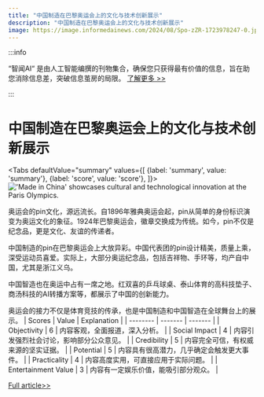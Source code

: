 ```yaml
---
title: "中国制造在巴黎奥运会上的文化与技术创新展示"
description: "中国制造在巴黎奥运会上的文化与技术创新展示"
image: https://image.informedainews.com/2024/08/Spo-zZR-1723978247-0.jpg
---
```



:::info

“智闻AI“ 是由人工智能编撰的刊物集合，确保您只获得最有价值的信息，旨在助您消除信息差，突破信息茧房的局限。  [了解更多 >>](/)

:::

# 中国制造在巴黎奥运会上的文化与技术创新展示


<Tabs
	defaultValue="summary"
	values={[
	{label: 'summary', value: 'summary'},
	{label: 'score', value: 'score'},
]}>
<TabItem value="summary">
<img
  src="https://image.informedainews.com/2024/08/Spo-zZR-1723978247-0.jpg"
  alt="'Made in China' showcases cultural and technological innovation at the Paris Olympics."
/>



奥运会的pin文化，源远流长。自1896年雅典奥运会起，pin从简单的身份标识演变为奥运文化的象征。1924年巴黎奥运会，徽章交换成为传统。如今，pin不仅是纪念品，更是文化、友谊的传递者。

中国制造的pin在巴黎奥运会上大放异彩。中国代表团的pin设计精美，质量上乘，深受运动员喜爱。实际上，大部分奥运纪念品，包括吉祥物、手环等，均产自中国，尤其是浙江义乌。

中国智造也在奥运中占有一席之地。红双喜的乒乓球桌、泰山体育的高科技垫子、商汤科技的AI转播方案等，都展示了中国的创新能力。

奥运会的接力不仅是体育竞技的传承，也是中国制造和中国智造在全球舞台上的展示。
</TabItem>
<TabItem value="score">
	| Scores     | Value   | Explanation |
	| -------- | ------- | ------- |
	| Objectivity  | 6    | 内容客观，全面报道，深入分析。    |
	| Social Impact | 4     | 内容引发强烈社会讨论，影响部分公众意见。    |
	| Credibility    | 5    | 内容完全可信，有权威来源的坚实证据。    |
	| Potential    | 5    | 内容具有很高潜力，几乎确定会触发更大事件。    |
	| Practicality    | 4    | 内容高度实用，可直接应用于实际问题。    |
	| Entertainment Value    | 3    | 内容有一定娱乐价值，能吸引部分观众。    |
</TabItem>
</Tabs>

[Full article>>](https://www.36kr.com/p/2910107054594945)
